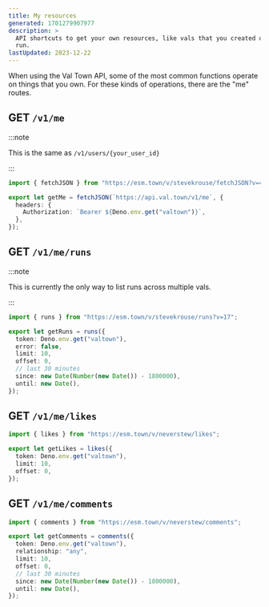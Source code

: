 ```yaml
---
title: My resources
generated: 1701279907977
description: >
  API shortcuts to get your own resources, like vals that you created or have
  run.
lastUpdated: 2023-12-22
---
```


When using the Val Town API, some of the most common functions operate on things
that you own. For these kinds of operations, there are the "me" routes.

## GET `/v1/me`

:::note

This is the same as `/v1/users/{your_user_id}`

:::

```ts title="Example" val
import { fetchJSON } from "https://esm.town/v/stevekrouse/fetchJSON?v=41";

export let getMe = fetchJSON(`https://api.val.town/v1/me`, {
  headers: {
    Authorization: `Bearer ${Deno.env.get("valtown")}`,
  },
});
```

## GET `/v1/me/runs`

:::note

This is currently the only way to list runs across multiple vals.

:::

```ts title="Example" val
import { runs } from "https://esm.town/v/stevekrouse/runs?v=17";

export let getRuns = runs({
  token: Deno.env.get("valtown"),
  error: false,
  limit: 10,
  offset: 0,
  // last 30 minutes
  since: new Date(Number(new Date()) - 1800000),
  until: new Date(),
});
```

## GET `/v1/me/likes`

```ts title="Example" val
import { likes } from "https://esm.town/v/neverstew/likes";

export let getLikes = likes({
  token: Deno.env.get("valtown"),
  limit: 10,
  offset: 0,
});
```

## GET `/v1/me/comments`

```ts title="Example" val
import { comments } from "https://esm.town/v/neverstew/comments";

export let getComments = comments({
  token: Deno.env.get("valtown"),
  relationship: "any",
  limit: 10,
  offset: 0,
  // last 30 minutes
  since: new Date(Number(new Date()) - 1800000),
  until: new Date(),
});
```
